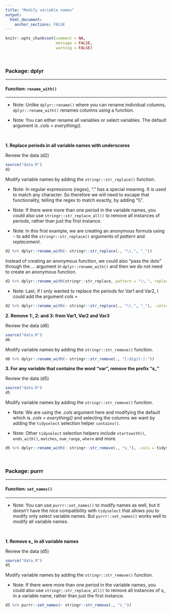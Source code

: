 ```yaml
---
title: "Modify variable names"
output: 
  html_document:
    anchor_sections: FALSE
---
```


```r
knitr::opts_chunk$set(comment = NA,
                      message = FALSE,
                      warning = FALSE)
```

<br>

### Package: dplyr

---

#### Function: `rename_with()`

---

* Note: Unlike `dplyr::rename()` where you can rename individual columns, `dplyr::rename_with()` renames columns using a function.

* Note: You can either rename all variables or select variables. The default argument is *.cols = everything()*.

<br>

**1\. Replace periods in all variable names with underscores**

Review the data (d2)

```r

source("data.R")
d2

```

Modify variable names by adding the `stringr::str_replace()` function.

* Note: In regular expressions (regex), "." has a special meaning. It is used to match any character. So therefore we will need to escape that functionality, telling the regex to match exactly, by adding "\\\\".

* Note: If there were more than one period in the variable names, you could also use `stringr::str_replace_all()` to remove all instances of periods, rather than just the first instance.

* Note: In this first example, we are creating an anonymous formula using `~` to add the `stringr::str_replace()` arguments of *pattern* and *replacement*.

```r

d2 %>% dplyr::rename_with(~ stringr::str_replace(., "\\.", "_"))

```

Instead of creating an anonymous function, we could also "pass the dots" through the *...* argument in `dplyr::rename_with()` and then we do not need to create an anonymous function.

```r

d2 %>% dplyr::rename_with(stringr::str_replace, pattern = "\\.", replacement = "_")

```

* Note: Last, if I only wanted to replace the periods for Var1 and Var2, I could add the argument *cols =*

```r

d2 %>% dplyr::rename_with(~ stringr::str_replace(., "\\.", "_"), .cols=c(Var.1, Var.2))

```


**2\. Remove 1:, 2: and 3: from Var1, Var2 and Var3**

Review the data (d6)

```r

source("data.R")
d6

```

Modify variable names by adding the `stringr::str_remove()` function.

```r

d6 %>% dplyr::rename_with(~ stringr::str_remove(., "[:digit:]:"))

```


**3\. For any variable that contains the word "var", remove the prefix "s_"**

Review the data (d5)

```r

source("data.R")
d5

```

Modify variable names by adding the `stringr::str_remove()` function.

* Note: We are using the *.cols* argument here and modifying the default which is *.cols = everything()* and selecting the columns we want by adding the `tidyselect` selection helper `contains()`.

* Note: Other `tidyselect` selection helpers include `startswith()`, `ends_with()`, `matches`, `num_range`, `where` and more.

```r

d5 %>% dplyr::rename_with(~ stringr::str_remove(., "s_"), .cols = tidyselect::contains("var"))

```

<br>

### Package: purrr

---

#### Function: `set_names()`

---

* Note: You can use `purrr::set_names()` to modify names as well, but it doesn't have the nice compatibility with `tidyselect` that allows you to modify only select variable names. But `purrr::set_names()` works well to modify all variable names.


<br>

**1\. Remove s_ in all variable names**

Review the data (d5)

```r

source("data.R")
d5

```

Modify variable names by adding the `stringr::str_remove()` function.

* Note: If there were more than one period in the variable names, you could also use `stringr::str_replace_all()` to remove all instances of s_ in a variable name, rather than just the first instance.

```r

d5 %>% purrr::set_names(~ stringr::str_remove(., "s_"))

```


